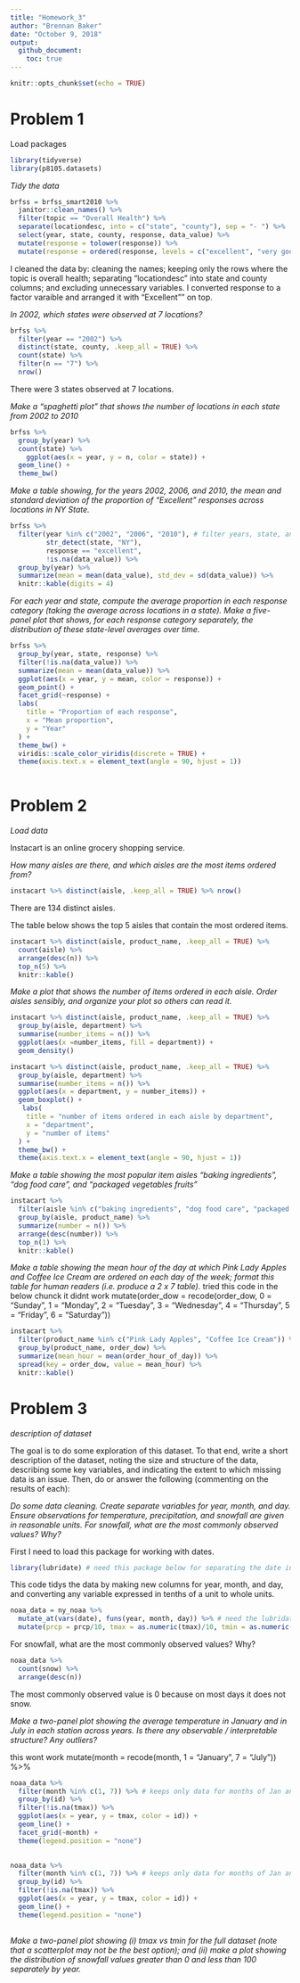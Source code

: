 ```yaml
---
title: "Homework_3"
author: "Brennan Baker"
date: "October 9, 2018"
output:
  github_document:
    toc: true
---
```


```r
knitr::opts_chunk$set(echo = TRUE)
```


# Problem 1

Load packages
```r
library(tidyverse)
library(p8105.datasets)
```



*Tidy the data*


```r
brfss = brfss_smart2010 %>% 
  janitor::clean_names() %>% 
  filter(topic == "Overall Health") %>% 
  separate(locationdesc, into = c("state", "county"), sep = "- ") %>% 
  select(year, state, county, response, data_value) %>% 
  mutate(response = tolower(response)) %>% 
  mutate(response = ordered(response, levels = c("excellent", "very good", "good", "fair", "poor")))
```

I cleaned the data by: cleaning the names; keeping only the rows where the topic is overall health; separating "locationdesc" into state and county columns; and excluding unnecessary variables. I converted response to a factor varaible and arranged it with "Excellent"" on top.

*In 2002, which states were observed at 7 locations?*

```r
brfss %>% 
  filter(year == "2002") %>% 
  distinct(state, county, .keep_all = TRUE) %>% 
  count(state) %>% 
  filter(n == "7") %>% 
  nrow()
```

There were 3 states observed at 7 locations. 

*Make a “spaghetti plot” that shows the number of locations in each state from 2002 to 2010*

```r
brfss %>%
  group_by(year) %>% 
  count(state) %>% 
    ggplot(aes(x = year, y = n, color = state)) +
  geom_line() +
  theme_bw()
```

*Make a table showing, for the years 2002, 2006, and 2010, the mean and standard deviation of the proportion of “Excellent” responses across locations in NY State.*


```r
brfss %>%
  filter(year %in% c("2002", "2006", "2010"), # filter years, state, and excellent responses
         str_detect(state, "NY"),
         response == "excellent",
         !is.na(data_value)) %>% 
  group_by(year) %>% 
  summarize(mean = mean(data_value), std_dev = sd(data_value)) %>% 
  knitr::kable(digits = 4)
```


*For each year and state, compute the average proportion in each response category (taking the average across locations in a state). Make a five-panel plot that shows, for each response category separately, the distribution of these state-level averages over time.*

```r
brfss %>%
  group_by(year, state, response) %>%
  filter(!is.na(data_value)) %>% 
  summarize(mean = mean(data_value)) %>% 
  ggplot(aes(x = year, y = mean, color = response)) +
  geom_point() +
  facet_grid(~response) +
  labs(
    title = "Proportion of each response",
    x = "Mean proportion",
    y = "Year"
  ) + 
  theme_bw() +
  viridis::scale_color_viridis(discrete = TRUE) +
  theme(axis.text.x = element_text(angle = 90, hjust = 1))
  
```

# Problem 2

*Load data*

Instacart is an online grocery shopping service. 

*How many aisles are there, and which aisles are the most items ordered from?*
```r
instacart %>% distinct(aisle, .keep_all = TRUE) %>% nrow()
```

There are 134 distinct aisles.

The table below shows the top 5 aisles that contain the most ordered items. 

```r
instacart %>% distinct(aisle, product_name, .keep_all = TRUE) %>%
  count(aisle) %>% 
  arrange(desc(n)) %>% 
  top_n(5) %>% 
  knitr::kable()
```


*Make a plot that shows the number of items ordered in each aisle. Order aisles sensibly, and organize your plot so others can read it.*

```r
instacart %>% distinct(aisle, product_name, .keep_all = TRUE) %>%
  group_by(aisle, department) %>% 
  summarise(number_items = n()) %>% 
  ggplot(aes(x =number_items, fill = department)) +
  geom_density()
```

```r
instacart %>% distinct(aisle, product_name, .keep_all = TRUE) %>%
  group_by(aisle, department) %>% 
  summarise(number_items = n()) %>%
  ggplot(aes(x = department, y = number_items)) +
  geom_boxplot() +
   labs(
    title = "number of items ordered in each aisle by department",
    x = "department",
    y = "number of items"
  ) + 
  theme_bw() +
  theme(axis.text.x = element_text(angle = 90, hjust = 1))
```

*Make a table showing the most popular item aisles “baking ingredients”, “dog food care”, and “packaged vegetables fruits”*

```r
instacart %>% 
  filter(aisle %in% c("baking ingredients", "dog food care", "packaged vegetables fruits")) %>% 
  group_by(aisle, product_name) %>%
  summarize(number = n()) %>% 
  arrange(desc(number)) %>% 
  top_n(1) %>% 
  knitr::kable()
```


*Make a table showing the mean hour of the day at which Pink Lady Apples and Coffee Ice Cream are ordered on each day of the week; format this table for human readers (i.e. produce a 2 x 7 table).*
tried this code in the below chunck it didnt work
mutate(order_dow = recode(order_dow, 0 = "Sunday", 1 = "Monday", 2 = "Tuesday", 3 = "Wednesday", 4 = "Thursday", 5 = "Friday", 6 = "Saturday"))

```r
instacart %>% 
  filter(product_name %in% c("Pink Lady Apples", "Coffee Ice Cream")) %>%
  group_by(product_name, order_dow) %>% 
  summarize(mean_hour = mean(order_hour_of_day)) %>%
  spread(key = order_dow, value = mean_hour) %>% 
  knitr::kable()
```


# Problem 3

*description of dataset*

The goal is to do some exploration of this dataset. To that end, write a short description of the dataset, noting the size and structure of the data, describing some key variables, and indicating the extent to which missing data is an issue. Then, do or answer the following (commenting on the results of each):

*Do some data cleaning. Create separate variables for year, month, and day. Ensure observations for temperature, precipitation, and snowfall are given in reasonable units. For snowfall, what are the most commonly observed values? Why?*

First I need to load this package for working with dates.
```r
library(lubridate) # need this package below for separating the date into multiple columns
```

This code tidys the data by making new columns for year, month, and day, and converting any variable expressed in tenths of a unit to whole units. 
```r
noaa_data = ny_noaa %>%
  mutate_at(vars(date), funs(year, month, day)) %>% # need the lubridate package for this line
  mutate(prcp = prcp/10, tmax = as.numeric(tmax)/10, tmin = as.numeric(tmin)/10) # convert from tenths of mm and tench of degrees to whole units
```

For snowfall, what are the most commonly observed values? Why?
```r
noaa_data %>% 
  count(snow) %>% 
  arrange(desc(n))
```
The most commonly observed value is 0 because on most days it does not snow.

*Make a two-panel plot showing the average temperature in January and in July in each station across years. Is there any observable / interpretable structure? Any outliers?*

this wont work
mutate(month = recode(month, 1 = "January", 7 = "July")) %>% 
```r
noaa_data %>% 
  filter(month %in% c(1, 7)) %>% # keeps only data for months of Jan and July
  group_by(id) %>% 
  filter(!is.na(tmax)) %>% 
  ggplot(aes(x = year, y = tmax, color = id)) +
  geom_line() +
  facet_grid(~month) +
  theme(legend.position = "none")
  
```


```r
noaa_data %>% 
  filter(month %in% c(1, 7)) %>% # keeps only data for months of Jan and July
  group_by(id) %>% 
  filter(!is.na(tmax)) %>% 
  ggplot(aes(x = year, y = tmax, color = id)) +
  geom_line() +
  theme(legend.position = "none")
  
```

*Make a two-panel plot showing (i) tmax vs tmin for the full dataset (note that a scatterplot may not be the best option); and (ii) make a plot showing the distribution of snowfall values greater than 0 and less than 100 separately by year.*


